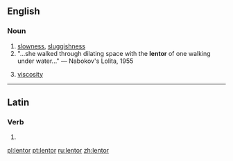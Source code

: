==English==

===Noun===
{{en-noun|-}}

# [[slowness]], [[sluggishness]]
# "...she walked through dilating space with the '''lentor''' of one walking under water..." &mdash; Nabokov's Lolita, 1955
# {{context|obsolete|physics}} [[viscosity]]

----

==Latin==

===Verb===
{{la-verb-form|lentor}}

# {{conjugation of|lento|lentō|1|s|pres|pass|ind|lang=la}}

[[pl:lentor]]
[[pt:lentor]]
[[ru:lentor]]
[[zh:lentor]]